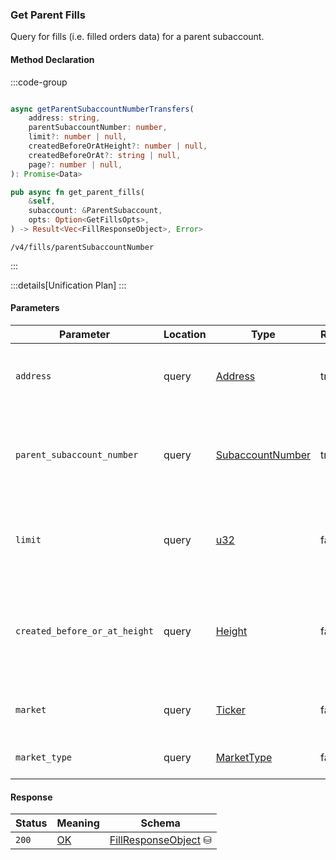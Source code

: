 ### Get Parent Fills

Query for fills (i.e. filled orders data) for a parent subaccount.

#### Method Declaration

:::code-group

```python [Python]

```

```typescript [TypeScript]
async getParentSubaccountNumberTransfers(
    address: string,
    parentSubaccountNumber: number,
    limit?: number | null,
    createdBeforeOrAtHeight?: number | null,
    createdBeforeOrAt?: string | null,
    page?: number | null,
): Promise<Data>
```

```rust [Rust]
pub async fn get_parent_fills(
    &self,
    subaccount: &ParentSubaccount,
    opts: Option<GetFillsOpts>,
) -> Result<Vec<FillResponseObject>, Error>
```

```url [API]
/v4/fills/parentSubaccountNumber
```

:::

:::details[Unification Plan]
:::

#### Parameters

| Parameter                     | Location  | Type               | Required | Description                                                                       |
| ----------------------------- | --------- | ------------------ | -------- | --------------------------------------------------------------------------------- |
| `address`                     | query     | [Address]          | true     | The wallet address that owns the parent subaccount.                               |
| `parent_subaccount_number`    | query     | [SubaccountNumber] | true     | The identifier for the specific subaccount within the wallet address.             |
| `limit`                       | query     | [u32]             | false     | Maximum number of asset positions to return in the response.                      |
| `created_before_or_at_height` | query     | [Height]          | false     | Restricts results to positions created at or before a specific blockchain height. |                                                            |
| `market`                      | query     | [Ticker]          | false     | Market id like USD-BTC, ETH-USD                                                   |
| `market_type`                 | query     | [MarketType]      | false     | Market type of filled order Data                                                  |

#### Response

| Status | Meaning     | Schema                          |
| ------ | ----------- | ------------------------------- |
| `200`  | [OK]        | [FillResponseObject] ⛁          |

[Address]: /types/address
[SubaccountNumber]: /types/subaccount_number
[u32]: /types/u32
[Height]: /types/height
[DateTime in UTC]: /types/date_time
[Ticker]: /types/ticker
[MarketType]: /types/market_type
[FillResponseObject]: /types/fill_response_object
[OK]: /types/ok
